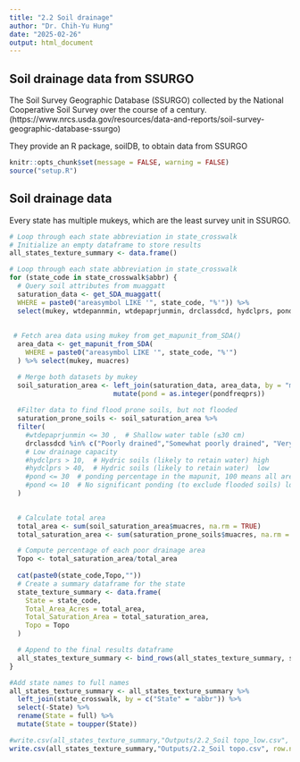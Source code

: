 ```yaml
---
title: "2.2 Soil drainage"
author: "Dr. Chih-Yu Hung"
date: "2025-02-26"
output: html_document
---
```


## Soil drainage data from SSURGO

The Soil Survey Geographic Database (SSURGO) collected by the National Cooperative Soil Survey over the course of a century. 
(https://www.nrcs.usda.gov/resources/data-and-reports/soil-survey-geographic-database-ssurgo)

They provide an R package, soilDB, to obtain data from SSURGO

```r
knitr::opts_chunk$set(message = FALSE, warning = FALSE)
source("setup.R")

```


## Soil drainage data

Every state has multiple mukeys, which are the least survey unit in SSURGO. 


```r
# Loop through each state abbreviation in state_crosswalk
# Initialize an empty dataframe to store results
all_states_texture_summary <- data.frame()

# Loop through each state abbreviation in state_crosswalk
for (state_code in state_crosswalk$abbr) {
  # Query soil attributes from muaggatt
  saturation_data <- get_SDA_muaggatt(
  WHERE = paste0("areasymbol LIKE '", state_code, "%'")) %>%
  select(mukey, wtdepannmin, wtdepaprjunmin, drclassdcd, hydclprs, pondfreqprs)
  
  
 # Fetch area data using mukey from get_mapunit_from_SDA()
  area_data <- get_mapunit_from_SDA(
    WHERE = paste0("areasymbol LIKE '", state_code, "%'")
  ) %>% select(mukey, muacres)

  # Merge both datasets by mukey
  soil_saturation_area <- left_join(saturation_data, area_data, by = "mukey") %>%
                          mutate(pond = as.integer(pondfreqprs))
  
  #Filter data to find flood prone soils, but not flooded 
  saturation_prone_soils <- soil_saturation_area %>%
  filter(
    #wtdepaprjunmin <= 30 ,  # Shallow water table (≤30 cm)
    drclassdcd %in% c("Poorly drained","Somewhat poorly drained", "Very poorly drained"),  
    # Low drainage capacity
    #hydclprs > 10,  # Hydric soils (likely to retain water) high
    #hydclprs > 40,  # Hydric soils (likely to retain water)  low
    #pond <= 30  # ponding percentage in the mapunit, 100 means all area is ponding, high
    #pond <= 10  # No significant ponding (to exclude flooded soils) low
  )

  
  # Calculate total area 
  total_area <- sum(soil_saturation_area$muacres, na.rm = TRUE)
  total_saturation_area <- sum(saturation_prone_soils$muacres, na.rm = TRUE)

  # Compute percentage of each poor drainage area
  Topo <- total_saturation_area/total_area
  
  cat(paste0(state_code,Topo,""))
  # Create a summary dataframe for the state
  state_texture_summary <- data.frame(
    State = state_code,
    Total_Area_Acres = total_area,
    Total_Saturation_Area = total_saturation_area,
    Topo = Topo
  )

  # Append to the final results dataframe
  all_states_texture_summary <- bind_rows(all_states_texture_summary, state_texture_summary)
}

#Add state names to full names
all_states_texture_summary <- all_states_texture_summary %>%
  left_join(state_crosswalk, by = c("State" = "abbr")) %>%
  select(-State) %>%
  rename(State = full) %>%
  mutate(State = toupper(State))

#write.csv(all_states_texture_summary,"Outputs/2.2_Soil topo_low.csv", row.names = FALSE)
write.csv(all_states_texture_summary,"Outputs/2.2_Soil topo.csv", row.names = FALSE)

```

